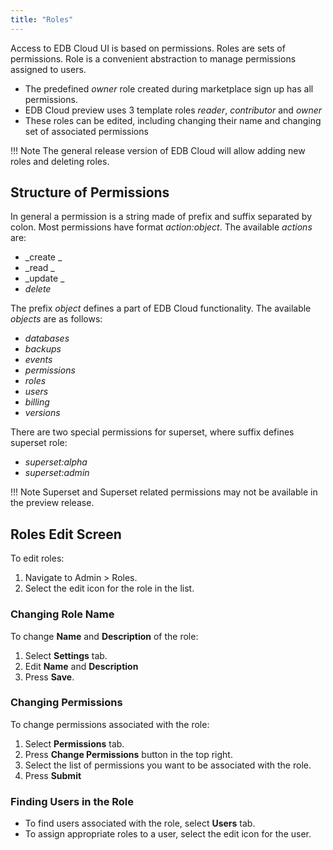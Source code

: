 ```yaml
---
title: "Roles"
---
```


Access to EDB Cloud UI  is based on permissions. Roles are sets of permissions. Role is a convenient abstraction to manage permissions assigned to users.

* The predefined _owner_ role created during marketplace sign up has all permissions.
* EDB Cloud preview uses  3 template roles _reader_, _contributor_ and _owner_
* These roles can be edited, including changing their name and changing set of associated permissions

!!! Note
    The general release version of EDB Cloud will allow adding new roles and deleting roles.


## Structure of Permissions

In general a permission is a string made of prefix and suffix separated by colon.
Most permissions have format _action:object_. The available _actions_ are:


* _create _
* _read  _
* _update _
* _delete_

The prefix _object_  defines a part of  EDB Cloud functionality. The available _objects_ are as follows:



* _databases_
* _backups_
* _events_
* _permissions_
* _roles_
* _users_
* _billing_
* _versions_

There are two special permissions for superset, where suffix defines superset role:

* _superset:alpha_
* _superset:admin_

!!! Note
    Superset and Superset related permissions may not be available in the preview release.

## Roles Edit Screen
To edit roles:
1. Navigate to Admin > Roles.
2. Select the edit icon for the role in the list.

### Changing Role Name
To change **Name** and **Description** of the role:
1. Select **Settings** tab.
2. Edit **Name** and **Description**
3. Press **Save**.

### Changing Permissions

To change permissions associated with the role:
1. Select **Permissions** tab.
2. Press **Change Permissions** button in the top right.
3. Select the list of permissions you want to be associated with the role.
4. Press **Submit**

### Finding Users in the Role

* To find users associated with the role, select **Users** tab.
* To assign appropriate roles to a user, select the edit icon for the user.
